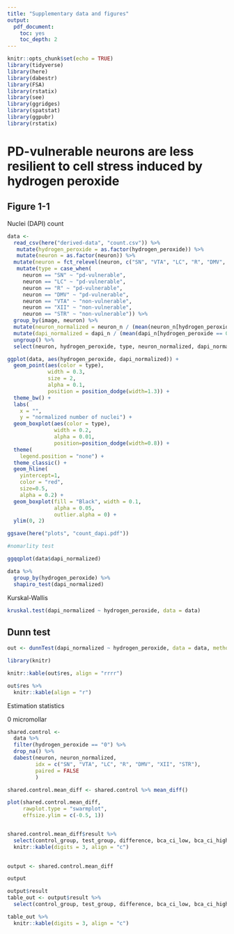 ```yaml
---
title: "Supplementary data and figures"
output:
  pdf_document:
    toc: yes
    toc_depth: 2
---
```


```r
knitr::opts_chunk$set(echo = TRUE)
library(tidyverse)
library(here)
library(dabestr)
library(FSA)
library(rstatix)
library(see)
library(ggridges)
library(spatstat)
library(ggpubr)
library(rstatix)
```

# PD-vulnerable neurons are less resilient to cell stress induced by hydrogen peroxide

## Figure 1-1

Nuclei (DAPI) count

```r

data <- 
  read_csv(here("derived-data", "count.csv")) %>% 
   mutate(hydrogen_peroxide = as.factor(hydrogen_peroxide)) %>% 
   mutate(neuron = as.factor(neuron)) %>% 
  mutate(neuron = fct_relevel(neuron, c("SN", "VTA", "LC", "R", "DMV", "XII", "STR"))) %>% 
   mutate(type = case_when(
     neuron == "SN" ~ "pd-vulnerable", 
     neuron == "LC" ~ "pd-vulnerable",
     neuron == "R" ~ "pd-vulnerable",
     neuron == "DMV" ~ "pd-vulnerable", 
     neuron == "VTA" ~ "non-vulnerable",
     neuron == "XII" ~ "non-vulnerable", 
     neuron == "STR" ~ "non-vulnerable")) %>% 
  group_by(image, neuron) %>% 
  mutate(neuron_normalized = neuron_n / (mean(neuron_n[hydrogen_peroxide == 0], na.rm = TRUE))) %>% 
  mutate(dapi_normalized = dapi_n / (mean(dapi_n[hydrogen_peroxide == 0], na.rm = TRUE))) %>% 
  ungroup() %>% 
  select(neuron, hydrogen_peroxide, type, neuron_normalized, dapi_normalized)

```

```r

ggplot(data, aes(hydrogen_peroxide, dapi_normalized)) + 
  geom_point(aes(color = type), 
             width = 0.3, 
             size = 2, 
             alpha = 0.1, 
             position = position_dodge(width=1.3)) +
  theme_bw() +
  labs(
    x = "", 
    y = "normalized number of nuclei") +
  geom_boxplot(aes(color = type), 
               width = 0.2, 
               alpha = 0.01,
               position=position_dodge(width=0.8)) +
  theme(
    legend.position = "none") +
  theme_classic() + 
  geom_hline(
    yintercept=1, 
    color = "red", 
    size=0.5, 
    alpha = 0.2) +
  geom_boxplot(fill = "Black", width = 0.1, 
               alpha = 0.05, 
               outlier.alpha = 0) +
  ylim(0, 2)

ggsave(here("plots", "count_dapi.pdf"))

```

```r
#nomarlity test 

ggqqplot(data$dapi_normalized)

data %>%
  group_by(hydrogen_peroxide) %>% 
  shapiro_test(dapi_normalized)
```

Kurskal-Wallis

```r

kruskal.test(dapi_normalized ~ hydrogen_peroxide, data = data)

```

## Dunn test

```r
out <- dunnTest(dapi_normalized ~ hydrogen_peroxide, data = data, method = "bonferroni")

library(knitr)

knitr::kable(out$res, align = "rrrr")

out$res %>% 
  knitr::kable(align = "r") 

```



Estimation statistics

0 micromollar

```r
shared.control <- 
  data %>% 
  filter(hydrogen_peroxide == "0") %>% 
  drop_na() %>% 
  dabest(neuron, neuron_normalized, 
         idx = c("SN", "VTA", "LC", "R", "DMV", "XII", "STR"),
         paired = FALSE
         )

shared.control.mean_diff <- shared.control %>% mean_diff()

plot(shared.control.mean_diff, 
     rawplot.type = "swarmplot", 
     effsize.ylim = c(-0.5, 1))


shared.control.mean_diff$result %>% 
  select(control_group, test_group, difference, bca_ci_low, bca_ci_high) %>% 
  knitr::kable(digits = 3, align = "c") 
 
```

```r
output <- shared.control.mean_diff 

output
```
```r
output$result
table_out <- output$result %>% 
  select(control_group, test_group, difference, bca_ci_low, bca_ci_high)

table_out %>% 
  knitr::kable(digits = 3, align = "c") 
```

